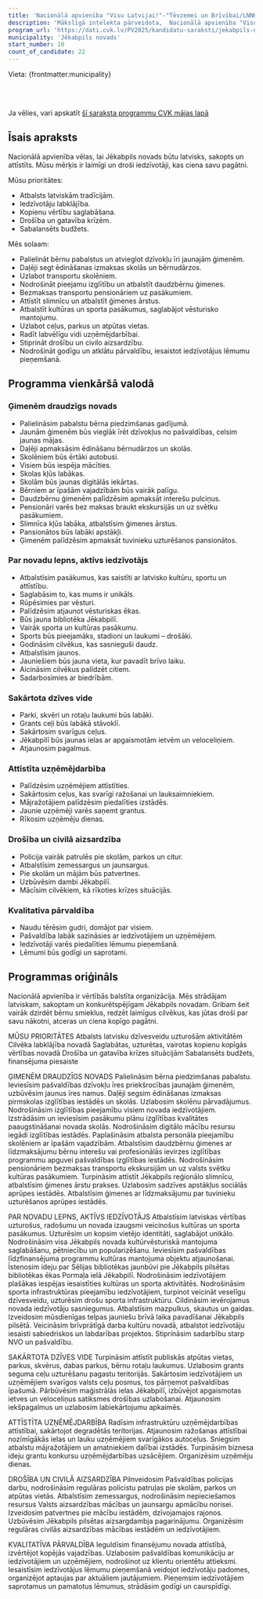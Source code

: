 ```yaml
---
title: 'Nacionālā apvienība "Visu Latvijai!"-"Tēvzemei un Brīvībai/LNNK"'
description: 'Mākslīgā intelekta pārveidota,  Nacionālā apvienība "Visu Latvijai!"-"Tēvzemei un Brīvībai/LNNK" - Jēkabpils novads programma vienkāršā valodā'
program_url: 'https://dati.cvk.lv/PV2025/kandidatu-saraksti/jekabpils-novads/nacionala-apvieniba-visu-latvijai-tevzemei-un-brivibailnnk'
municipality: 'Jēkabpils novads'
start_number: 10
count_of_candidate: 22
---
```



Vieta: {frontmatter.municipality}<br/>

<Badge text="Ģimenes atbalsts" variant="note" size="small" /> <Badge text="Kultūras mantojuma saglabāšana" variant="note" size="small" /> <Badge text="Ceļu un infrastruktūras uzlabošana" variant="note" size="small" /> <Badge text="Uzņēmējdarbības atbalsts" variant="note" size="small" /> <Badge text="Drošības un civilās aizsardzības stiprināšana" variant="note" size="small" />

<br/><br/> 

<Card title='Šis ir mākslīga intelekta ģenerēts apraksts' icon='starlight'>
    Ja vēlies, vari apskatīt <a href={frontmatter.program_url} target='_blank'>šī saraksta programmu CVK mājas lapā</a>
    </Card>

## Īsais apraksts

Nacionālā apvienība vēlas, lai Jēkabpils novads būtu latvisks, sakopts un attīstīts. Mūsu mērķis ir laimīgi un droši iedzīvotāji, kas ciena savu pagātni. 

Mūsu prioritātes:
* Atbalsts latviskām tradīcijām.
* Iedzīvotāju labklājība.
* Kopienu vērtību saglabāšana.
* Drošība un gatavība krīzēm.
* Sabalansēts budžets.

Mēs solaam:
* Palielināt bērnu pabalstus un atvieglot dzīvokļu īri jaunajām ģimenēm.
* Daļēji segt ēdināšanas izmaksas skolās un bērnudārzos.
* Uzlabot transportu skolēniem.
* Nodrošināt pieejamu izglītību un atbalstīt daudzbērnu ģimenes.
* Bezmaksas transportu pensionāriem uz pasākumiem.
* Attīstīt slimnīcu un atbalstīt ģimenes ārstus.
* Atbalstīt kultūras un sporta pasākumus, saglabājot vēsturisko mantojumu.
* Uzlabot ceļus, parkus un atpūtas vietas.
* Radīt labvēlīgu vidi uzņēmējdarbībai.
* Stiprināt drošību un civilo aizsardzību.
* Nodrošināt godīgu un atklātu pārvaldību, iesaistot iedzīvotājus lēmumu pieņemšanā.

## Programma vienkāršā valodā

### Ģimenēm draudzīgs novads
*   Palielināsim pabalstu bērna piedzimšanas gadījumā.
*   Jaunām ģimenēm būs vieglāk īrēt dzīvokļus no pašvaldības, celsim jaunas mājas.
*   Daļēji apmaksāsim ēdināšanu bērnudārzos un skolās.
*   Skolēniem būs ērtāki autobusi.
*   Visiem būs iespēja mācīties.
*   Skolas kļūs labākas.
*   Skolām būs jaunas digitālās iekārtas.
*   Bērniem ar īpašām vajadzībām būs vairāk palīgu.
*   Daudzbērnu ģimenēm palīdzēsim apmaksāt interešu pulciņus.
*   Pensionāri varēs bez maksas braukt ekskursijās un uz svētku pasākumiem. 
*   Slimnīca kļūs labāka, atbalstīsim ģimenes ārstus.
*   Pansionātos būs labāki apstākļi.
*   Ģimenēm palīdzēsim apmaksāt tuvinieku uzturēšanos pansionātos.

### Par novadu lepns, aktīvs iedzīvotājs
*   Atbalstīsim pasākumus, kas saistīti ar latvisko kultūru, sportu un attīstību.
*   Saglabāsim to, kas mums ir unikāls.
*   Rūpēsimies par vēsturi.
*   Palīdzēsim atjaunot vēsturiskas ēkas.
*   Būs jauna bibliotēka Jēkabpilī.
*   Vairāk sporta un kultūras pasākumu.
*   Sports būs pieejamāks, stadioni un laukumi – drošāki.
*   Godināsim cilvēkus, kas sasnieguši daudz.
*   Atbalstīsim jaunos.
*   Jauniešiem būs jauna vieta, kur pavadīt brīvo laiku.
*   Aicināsim cilvēkus palīdzēt citiem.
*   Sadarbosimies ar biedrībām.

### Sakārtota dzīves vide
*   Parki, skvēri un rotaļu laukumi būs labāki.
*   Grants ceļi būs labākā stāvoklī.
*   Sakārtosim svarīgus ceļus.
*   Jēkabpilī būs jaunas ielas ar apgaismotām ietvēm un veloceliņiem.
*   Atjaunosim pagalmus.

### Attīstīta uzņēmējdarbība
*   Palīdzēsim uzņēmējiem attīstīties.
*   Sakārtosim ceļus, kas svarīgi ražošanai un lauksaimniekiem.
*   Mājražotājiem palīdzēsim piedalīties izstādēs.
*   Jaunie uzņēmēji varēs saņemt grantus.
*   Rīkosim uzņēmēju dienas.

### Drošība un civilā aizsardzība
*   Policija vairāk patrulēs pie skolām, parkos un citur.
*   Atbalstīsim zemessargus un jaunsargus.
*   Pie skolām un mājām būs patvertnes.
*   Uzbūvēsim dambi Jēkabpilī.
*   Mācīsim cilvēkiem, kā rīkoties krīzes situācijās.

### Kvalitatīva pārvaldība
*   Naudu tērēsim gudri, domājot par visiem.
*   Pašvaldība labāk sazināsies ar iedzīvotājiem un uzņēmējiem.
*   Iedzīvotāji varēs piedalīties lēmumu pieņemšanā.
*   Lēmumi būs godīgi un saprotami.

## Programmas oriģināls

Nacionālā apvienība ir vērtībās balstīta organizācija. Mēs strādājam latviskam, sakoptam un konkurētspējīgam Jēkabpils novadam. Gribam šeit vairāk dzirdēt bērnu smieklus, redzēt laimīgus cilvēkus, kas jūtas droši par savu nākotni, atceras un ciena kopīgo pagātni.

MŪSU PRIORITĀTES
Atbalsts latvisku dzīvesveidu uzturošām aktivitātēm
Cilvēka labklājība novadā
Saglabātas, uzturētas, vairotas kopienu kopīgās vērtības novadā
Drošība un gatavība krīzes situācijām
Sabalansēts budžets, finansējuma piesaiste

ĢIMENĒM DRAUDZĪGS NOVADS
Palielināsim bērna piedzimšanas pabalstu.
Ieviesīsim pašvaldības dzīvokļu īres priekšrocības jaunajām ģimenēm, uzbūvēsim jaunus īres namus.
Daļēji segsim ēdināšanas izmaksas pirmskolas izglītības iestādēs un skolās.
Uzlabosim skolēnu pārvadājumus.
Nodrošināsim izglītības pieejamību visiem novada iedzīvotājiem.
Izstrādāsim un ieviesīsim pasākumu plānu izglītības kvalitātes paaugstināšanai novada skolās.
Nodrošināsim digitālo mācību resursu iegādi izglītības iestādēs.
Paplašināsim atbalsta personāla pieejamību skolēniem ar īpašām vajadzībām.
Atbalstīsim daudzbērnu ģimenes ar līdzmaksājumu bērnu interešu vai profesionālās ievirzes izglītības programmu apguvei pašvaldības izglītības iestādēs.
Nodrošināsim pensionāriem bezmaksas transportu ekskursijām un uz valsts svētku kultūras pasākumiem. Turpināsim attīstīt Jēkabpils reģionālo slimnīcu, atbalstīsim ģimenes ārstu prakses.
Uzlabosim sadzīves apstākļus sociālās aprūpes iestādēs.
Atbalstīsim ģimenes ar līdzmaksājumu par tuvinieku uzturēšanos aprūpes iestādēs.

PAR NOVADU LEPNS, AKTĪVS IEDZĪVOTĀJS
Atbalstīsim latviskas vērtības uzturošus, radošumu un novada izaugsmi veicinošus kultūras un sporta pasākumus.
Uzturēsim un kopsim vietējo identitāti, saglabājot unikālo.
Nodrošināsim visa Jēkabpils novada kultūrvēsturiskā mantojuma saglabāšanu, pētniecību un popularizēšanu.
Ieviesīsim pašvaldības līdzfinansējuma programmu kultūras mantojuma objektu atjaunošanai.
Īstenosim ideju par Sēlijas bibliotēkas jaunbūvi pie Jēkabpils pilsētas bibliotēkas ēkas Pormaļa ielā Jēkabpilī.
Nodrošināsim iedzīvotājiem plašākas iespējas iesaistīties kultūras un sporta aktivitātēs.
Nodrošināsim sporta infrastruktūras pieejamību iedzīvotājiem, turpinot veicināt veselīgu dzīvesveidu, uzturēsim drošu sporta infrastruktūru.
Cildināsim ievērojamus novada iedzīvotāju sasniegumus.
Atbalstīsim mazpulkus, skautus un gaidas.
Izveidosim mūsdienīgas telpas jauniešu brīvā laika pavadīšanai Jēkabpils pilsētā.
Veicināsim brīvprātīgā darba kultūru novadā, atbalstot iedzīvotāju iesaisti sabiedriskos un labdarības projektos.
Stiprināsim sadarbību starp NVO un pašvaldību.

SAKĀRTOTA DZĪVES VIDE
Turpināsim attīstīt publiskās atpūtas vietas, parkus, skvērus, dabas parkus, bērnu rotaļu laukumus.
Uzlabosim grants seguma ceļu uzturēšanu pagastu teritorijās.
Sakārtosim iedzīvotājiem un uzņēmējiem svarīgos valsts ceļu posmus, tos pārņemot pašvaldības īpašumā.
Pārbūvēsim maģistrālās ielas Jēkabpilī, izbūvējot apgaismotas ietves un veloceliņus satiksmes drošības uzlabošanai.
Atjaunosim iekšpagalmus un uzlabosim labiekārtojumu apkaimēs.

ATTĪSTĪTA UZŅĒMĒJDARBĪBA
Radīsim infrastruktūru uzņēmējdarbības attīstībai, sakārtojot degradētās teritorijas.
Atjaunosim ražošanas attīstībai nozīmīgākās ielas un lauku uzņēmējiem svarīgākos autoceļus.
Sniegsim atbalstu mājražotājiem un amatniekiem dalībai izstādēs.
Turpināsim biznesa ideju grantu konkursu uzņēmējdarbības uzsācējiem.
Organizēsim uzņēmēju dienas.

DROŠĪBA UN CIVILĀ AIZSARDZĪBA
Pilnveidosim Pašvaldības policijas darbu, nodrošināsim regulāras policistu patruļas pie skolām, parkos un atpūtas vietās.
Atbalstīsim zemessargus, nodrošināsim nepieciešamos resursus Valsts aizsardzības mācības un jaunsargu apmācību norisei.
Izveidosim patvertnes pie mācību iestādēm, dzīvojamajos rajonos.
Uzbūvēsim Jēkabpils pilsētas aizsargdambja pagarinājumu.
Organizēsim regulāras civilās aizsardzības mācības iestādēm un iedzīvotājiem.

KVALITATĪVA PĀRVALDĪBA
Ieguldīsim finansējumu novada attīstībā, izvērtējot kopējās vajadzības.
Uzlabosim pašvaldības komunikāciju ar iedzīvotājiem un uzņēmējiem, nodrošinot uz klientu orientētu attieksmi.
Iesaistīsim iedzīvotājus lēmumu pieņemšanā veidojot iedzīvotāju padomes, organizējot aptaujas par aktuāliem jautājumiem.
Pieņemsim iedzīvotājiem saprotamus un pamatotus lēmumus, strādāsim godīgi un caurspīdīgi.
